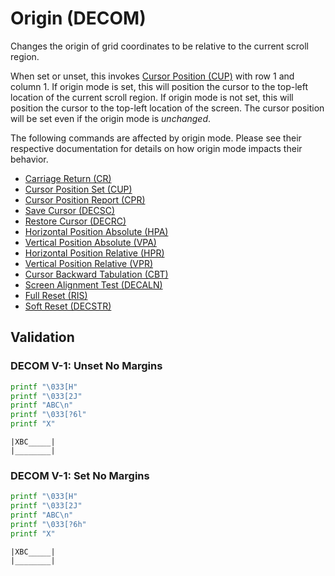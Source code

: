 
# Origin (DECOM)

<VTMode value={6} />

Changes the origin of grid coordinates to be relative to the current scroll
region.

When set or unset, this invokes [Cursor Position (CUP)](/vt/cup) with row 1 and
column 1. If origin mode is set, this will position the cursor to the
top-left location of the current scroll region. If origin mode is not set,
this will position the cursor to the top-left location of the screen. The
cursor position will be set even if the origin mode is _unchanged_.

The following commands are affected by origin mode. Please see their
respective documentation for details on how origin mode impacts their
behavior.

- [Carriage Return (CR)](/vt/cr)
- [Cursor Position Set (CUP)](/vt/cup)
- [Cursor Position Report (CPR)](/vt/cpr)
- [Save Cursor (DECSC)](/vt/decsc)
- [Restore Cursor (DECRC)](/vt/decrc)
- [Horizontal Position Absolute (HPA)](/vt/hpa)
- [Vertical Position Absolute (VPA)](/vt/vpa)
- [Horizontal Position Relative (HPR)](/vt/hpr)
- [Vertical Position Relative (VPR)](/vt/vpr)
- [Cursor Backward Tabulation (CBT)](/vt/cbt)
- [Screen Alignment Test (DECALN)](/vt/decaln)
- [Full Reset (RIS)](/vt/ris)
- [Soft Reset (DECSTR)](/vt/decstr)

## Validation

### DECOM V-1: Unset No Margins

```bash
printf "\033[H"
printf "\033[2J"
printf "ABC\n"
printf "\033[?6l"
printf "X"
```

```
|XBC_____|
|________|
```

### DECOM V-1: Set No Margins

```bash
printf "\033[H"
printf "\033[2J"
printf "ABC\n"
printf "\033[?6h"
printf "X"
```

```
|XBC_____|
|________|
```

